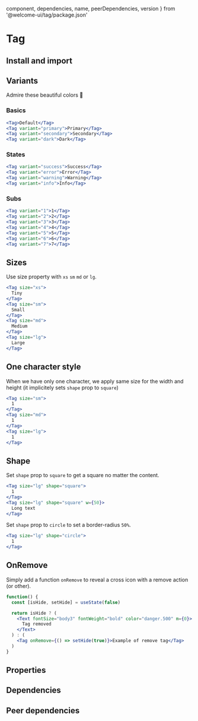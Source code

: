 
  component,
  dependencies,
  name,
  peerDependencies,
  version
} from '@welcome-ui/tag/package.json'

# Tag

<tagversion version={version} name={name} component={component} />

## Install and import

<usage component={component} name={name} peerDependencies={peerDependencies} />

## Variants

Admire these beautiful colors 💅

### Basics

```jsx row
<Tag>Default</Tag>
<Tag variant="primary">Primary</Tag>
<Tag variant="secondary">Secondary</Tag>
<Tag variant="dark">Dark</Tag>
```

### States

```jsx row
<Tag variant="success">Success</Tag>
<Tag variant="error">Error</Tag>
<Tag variant="warning">Warning</Tag>
<Tag variant="info">Info</Tag>
```

### Subs

```jsx row
<Tag variant="1">1</Tag>
<Tag variant="2">2</Tag>
<Tag variant="3">3</Tag>
<Tag variant="4">4</Tag>
<Tag variant="5">5</Tag>
<Tag variant="6">6</Tag>
<Tag variant="7">7</Tag>
```

## Sizes

Use size property with `xs` `sm` `md` or `lg`.

```jsx row
<Tag size="xs">
  Tiny
</Tag>
<Tag size="sm">
  Small
</Tag>
<Tag size="md">
  Medium
</Tag>
<Tag size="lg">
  Large
</Tag>
```

## One character style

When we have only one character, we apply same size for the width and height (it implicitely sets `shape` prop to `square`)

```jsx row
<Tag size="sm">
  1
</Tag>
<Tag size="md">
  1
</Tag>
<Tag size="lg">
  1
</Tag>
```

## Shape

Set `shape` prop to `square` to get a square no matter the content.

```jsx row
<Tag size="lg" shape="square">
  1
</Tag>
<Tag size="lg" shape="square" w={50}>
  Long text
</Tag>
```

Set `shape` prop to `circle` to set a border-radius `50%`.

```jsx
<Tag size="lg" shape="circle">
  1
</Tag>
```

## OnRemove

Simply add a function `onRemove` to reveal a cross icon with a remove action (or other).

```jsx
function() {
  const [isHide, setHide] = useState(false)

  return isHide ? (
    <Text fontSize="body3" fontWeight="bold" color="danger.500" m={0}>
      Tag removed
    </Text>
  ) : (
    <Tag onRemove={() => setHide(true)}>Example of remove tag</Tag>
  )
}
```

## Properties

<props propTypes={props.propTypes.Tag} />

## Dependencies

<dependencies dependencies={dependencies} />

## Peer dependencies

<dependencies dependencies={peerDependencies} />
